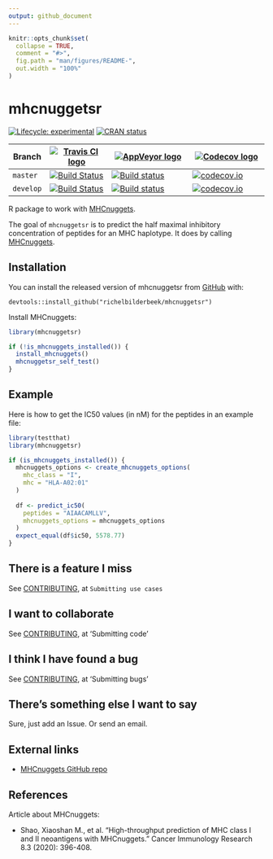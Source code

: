 ```yaml
---
output: github_document
---
```


<!-- README.md is generated from README.Rmd. Please edit that file -->

```r
knitr::opts_chunk$set(
  collapse = TRUE,
  comment = "#>",
  fig.path = "man/figures/README-",
  out.width = "100%"
)
```

# mhcnuggetsr

<!-- badges: start -->
[![Lifecycle: experimental](https://img.shields.io/badge/lifecycle-experimental-orange.svg)](https://www.tidyverse.org/lifecycle/#experimental)
[![CRAN status](https://www.r-pkg.org/badges/version/mhcnuggetsr)](https://CRAN.R-project.org/package=mhcnuggetsr)

Branch   |[![Travis CI logo](man/figures/TravisCI.png)](https://travis-ci.org)                                                                        |[![AppVeyor logo](man/figures/AppVeyor.png)](https://www.appveyor.com)                                                                                                              | [![Codecov logo](man/figures/Codecov.png)](https://www.codecov.io)
---------|--------------------------------------------------------------------------------------------------------------------------------------------|------------------------------------------------------------------------------------------------------------------------------------------------------------------------------------|------------------------------------------------------------------------------------------------------------------------------------------------------------------------
`master `|[![Build Status](https://travis-ci.org/richelbilderbeek/mhcnuggetsr.svg?branch=master)](https://travis-ci.org/richelbilderbeek/mhcnuggetsr) |[![Build status](https://ci.appveyor.com/api/projects/status/r7apdqey2ev9s4q7/branch/master?svg=true)](https://ci.appveyor.com/project/richelbilderbeek/mhcnuggetsr/branch/master)  | [![codecov.io](https://codecov.io/github/richelbilderbeek/mhcnuggetsr/coverage.svg?branch=master)](https://codecov.io/github/richelbilderbeek/mhcnuggetsr/branch/master)
`develop`|[![Build Status](https://travis-ci.org/richelbilderbeek/mhcnuggetsr.svg?branch=develop)](https://travis-ci.org/richelbilderbeek/mhcnuggetsr)|[![Build status](https://ci.appveyor.com/api/projects/status/r7apdqey2ev9s4q7/branch/develop?svg=true)](https://ci.appveyor.com/project/richelbilderbeek/mhcnuggetsr/branch/develop)| [![codecov.io](https://codecov.io/github/richelbilderbeek/mhcnuggetsr/coverage.svg?branch=develop)](https://codecov.io/github/richelbilderbeek/mhcnuggetsr/branch/develop)
<!-- badges: end -->

R package to work with [MHCnuggets](https://github.com/KarchinLab/mhcnuggets).

The goal of `mhcnuggetsr` is to predict the half maximal inhibitory concentration
of peptides for an MHC haplotype. 
It does by calling [MHCnuggets](https://github.com/KarchinLab/mhcnuggets).

## Installation

You can install the released version of mhcnuggetsr from [GitHub](https://github.com/) with:

```
devtools::install_github("richelbilderbeek/mhcnuggetsr")
```

Install MHCnuggets:

```r
library(mhcnuggetsr)

if (!is_mhcnuggets_installed()) {
  install_mhcnuggets()
  mhcnuggetsr_self_test()
}
```

## Example

Here is how to get the IC50 values (in nM) for the peptides in
an example file:

```r
library(testthat)
library(mhcnuggetsr)

if (is_mhcnuggets_installed()) {
  mhcnuggets_options <- create_mhcnuggets_options(
    mhc_class = "I",
    mhc = "HLA-A02:01"
  )
  
  df <- predict_ic50(
    peptides = "AIAACAMLLV",
    mhcnuggets_options = mhcnuggets_options
  )
  expect_equal(df$ic50, 5578.77)
}
```

## There is a feature I miss

See [CONTRIBUTING](CONTRIBUTING.md), at `Submitting use cases`

## I want to collaborate

See [CONTRIBUTING](CONTRIBUTING.md), at 'Submitting code'

## I think I have found a bug

See [CONTRIBUTING](CONTRIBUTING.md), at 'Submitting bugs' 

## There's something else I want to say

Sure, just add an Issue. Or send an email.

## External links

 * [MHCnuggets GitHub repo](https://github.com/KarchinLab/mhcnuggets)
 
## References

Article about MHCnuggets:

 * Shao, Xiaoshan M., et al. "High-throughput prediction of MHC class I and II 
   neoantigens with MHCnuggets." Cancer Immunology Research 8.3 (2020): 396-408.
